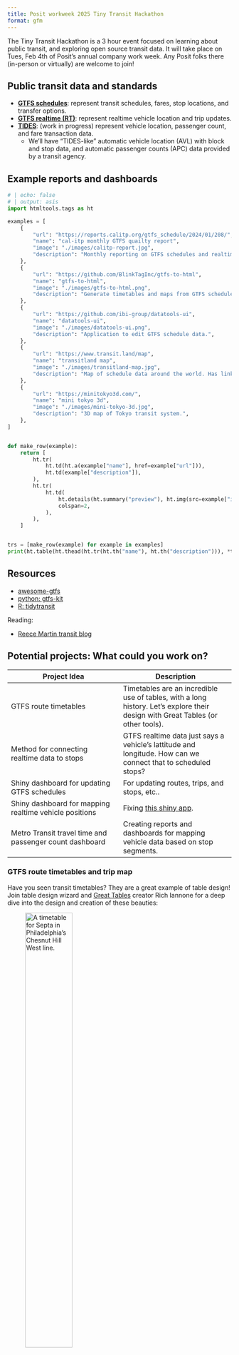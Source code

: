 ```yaml
---
title: Posit workweek 2025 Tiny Transit Hackathon
format: gfm
---
```


The Tiny Transit Hackathon is a 3 hour event focused on learning about public transit,
and exploring open source transit data. It will take place on Tues, Feb 4th of Posit's
annual company work week. Any Posit folks there (in-person or virtually) are welcome to join!

## Public transit data and standards

* [**GTFS schedules**](https://gtfs.org/documentation/schedule/reference/): represent transit schedules, fares, stop locations, and transfer options.
* [**GTFS realtime (RT)**](https://gtfs.org/documentation/realtime/reference/): represent realtime vehicle location and trip updates.
* [**TIDES**](https://github.com/TIDES-transit/TIDES): (work in progress) represent vehicle location, passenger count, and fare transaction data.
  - We'll have "TIDES-like" automatic vehicle location (AVL) with block and stop data, and automatic passenger counts (APC) data provided by a transit agency.

## Example reports and dashboards

```python
# | echo: false
# | output: asis
import htmltools.tags as ht

examples = [
    {
        "url": "https://reports.calitp.org/gtfs_schedule/2024/01/208/",
        "name": "cal-itp monthly GTFS quailty report",
        "image": "./images/calitp-report.jpg",
        "description": "Monthly reporting on GTFS schedules and realtime data in California.",
    },
    {
        "url": "https://github.com/BlinkTagInc/gtfs-to-html",
        "name": "gtfs-to-html",
        "image": "./images/gtfs-to-html.png",
        "description": "Generate timetables and maps from GTFS schedules.",
    },
    {
        "url": "https://github.com/ibi-group/datatools-ui",
        "name": "datatools-ui",
        "image": "./images/datatools-ui.png",
        "description": "Application to edit GTFS schedule data.",
    },
    {
        "url": "https://www.transit.land/map",
        "name": "transitland map",
        "image": "./images/transitland-map.jpg",
        "description": "Map of schedule data around the world. Has links to schedule feeds.",
    },
    {
        "url": "https://minitokyo3d.com/",
        "name": "mini tokyo 3d",
        "image": "./images/mini-tokyo-3d.jpg",
        "description": "3D map of Tokyo transit system.",
    },
]


def make_row(example):
    return [
        ht.tr(
            ht.td(ht.a(example["name"], href=example["url"])),
            ht.td(example["description"]),
        ),
        ht.tr(
            ht.td(
                ht.details(ht.summary("preview"), ht.img(src=example["image"])),
                colspan=2,
            ),
        ),
    ]


trs = [make_row(example) for example in examples]
print(ht.table(ht.thead(ht.tr(ht.th("name"), ht.th("description"))), *trs))
```

## Resources

* [awesome-gtfs](https://github.com/andredarcie/awesome-gtfs)
* [python: gtfs-kit](https://github.com/mrcagney/gtfs_kit)
* [R: tidytransit](https://github.com/r-transit/tidytransit)

Reading:

* [Reece Martin transit blog](https://reecemartin.ca/table-of-contents/)


## Potential projects: What could you work on?

| Project Idea | Description |
| --- | --- |
| GTFS route timetables | Timetables are an incredible use of tables, with a long history. Let's explore their design with Great Tables (or other tools). |
| Method for connecting realtime data to stops | GTFS realtime data just says a vehicle's lattitude and longitude. How can we connect that to scheduled stops? |
| Shiny dashboard for updating GTFS schedules | For updating routes, trips, and stops, etc.. |
| Shiny dashboard for mapping realtime vehicle positions | Fixing [this shiny app](https://shiny.posit.co/r/gallery/interactive-visualizations/bus-dashboard/). |
| Metro Transit travel time and passenger count dashboard | Creating reports and dashboards for mapping vehicle data based on stop segments. |

### GTFS route timetables and trip map

Have you seen transit timetables? They are a great example of table design! Join table design wizard and [Great Tables](https://github.com/posit-dev/great-tables) creator Rich Iannone for a deep dive into the design and creation of these beauties:

![A timetable for Septa in Philadelphia's Chesnut Hill West line.](./images/peak-timetable.png){width=50%}

It would be neat to recreate tables like above in Great Tables. For bonus we could create a map of the route and stops (similar to gtfs-to-html).

### Shiny dashboard for updating GTFS schedules

Working on an application to update GTFS schedules is a good way to get a feel for its underlying data model of transit networks. It would be neat to see what a Shiny app, similar to [datatools-ui](https://github.com/ibi-group/datatools-ui) might look like.

### Shiny dashboard for mapping realtime vehicle positions

Uh-oh. Our [bus dashboard](https://shiny.posit.co/r/gallery/interactive-visualizations/bus-dashboard/) showing realtime vehicle positions of some buses in Metro Transit is broken. Can you fix it?!

Here's another example of a bus dashboard:

* https://forum.posit.co/t/dude-wheres-my-bus-2020-shiny-contest-submission/56634

### Methods for connecting realtime data to stops

:::{.callout-note}
Preparing this potential project is a work in progress. Michael will work on this a bit  to find good work-to-be-done for volunteers before the hackathon.
:::

Tiffany Ku at Caltrans is working on connecting realtime vehicle data to stops. There is a demo repo here:

* https://github.com/tiffanychu90/gtfs-rt-demo

Key pieces you could work on are detailed in this issue:

* https://github.com/machow/transit-data-analyses/issues/1

### Metro Transit travel time and passenger count dashboard

:::{.callout-note}
Preparing this potential project is a work in progress. Michael will work on this a bit  to find good work-to-be-done for volunteers before the hackathon.
:::


We'll have vehicle location and passenger count data at the hackathon. Some potential questions folks could answer are:

* Vehicle load mapped by stop-segment
* Passenger arrival rates for each stop or route-stop (through-out the day, by service type), lots of way to aggregate or slice and dice.
* Probability of stopping for passenger activity by stop
* Dwell-time modeling (based on boardings and alightings)
* Boarding and alighting relative to station area population and job density
